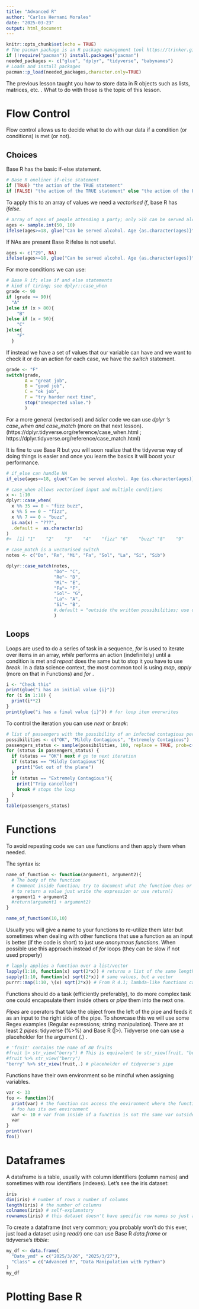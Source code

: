 ```yaml
---
title: "Advanced R"
author: "Carlos Hernani Morales"
date: "2025-03-23"
output: html_document
---
```


```r
knitr::opts_chunk$set(echo = TRUE)
# The pacman package is an R package management tool https://trinker.github.io/pacman/vignettes/Introduction_to_pacman.html
if (!require("pacman")) install.packages("pacman")
needed_packages <- c("glue", "dplyr", "tidyverse", "babynames")
# Loads and install packages
pacman::p_load(needed_packages,character.only=TRUE)
```


The previous lesson taught you how to store data in R objects such as lists, matrices, etc. . What to do with those is the topic of this lesson.

# Flow Control

Flow control allows us to decide what to do with our data if a condition (or conditions) is met (or not).

## Choices

Base R has the basic if-else statement.

```r
# Base R oneliner if-else statement
if (TRUE) "the action of the TRUE statement"
if (FALSE) "the action of the TRUE statement" else "the action of the FALSE statement"
```


To apply this to an array of values we need a _vectorised if_, base R has _ifelse_.

```r
# array of ages of people attending a party; only >18 can be served alcoholic drinks
ages <- sample.int(50, 10)
ifelse(ages>=18, glue("Can be served alcohol. Age {as.character(ages)}"), glue("Will Not be served alcohol. Age {as.character(ages)}"))
```

If NAs are present Base R ifelse is not useful.

```r
ages <- c("29", NA)
ifelse(ages>=18, glue("Can be served alcohol. Age {as.character(ages)}"), glue("Will Not be served alcohol. Age {as.character(ages)}"))
```


For more conditions we can use:

```r
# Base R if; else if and else statements
# kind of tiring; see dplyr::case_when
grade <- 90
if (grade >= 90){
  "A"
}else if (x > 80){
    "B"
}else if (x > 50){
    "C"
}else{
    "F"
  }
```

If instead we have a set of values that our variable can have and we want to check it or do an action for each case, we have the _switch_ statement.

```r
grade <- "F"
switch(grade,
       A = "great job",
       B = "good job",
       C = "ok job",
       F = "try harder next time",
       stop("Unexpected value.")
       )
```

For a more general (vectorised) and _tidier_ code we can use *dplyr 's case_when and case_match*  (more on that next lesson).
(https://dplyr.tidyverse.org/reference/case_when.html  ;  https://dplyr.tidyverse.org/reference/case_match.html)

It is fine to use Base R but you will soon realize that the tidyverse way of doing things is easier and once you learn the basics it will boost your performance.

```r
# if_else can handle NA
if_else(ages>=18, glue("Can be served alcohol. Age {as.character(ages)}"), glue("Will Not be served alcohol. Age {as.character(ages)}"), missing = "missing age")
```


```r
# case_when allows vectorised input and multiple conditions
x <- 1:10
dplyr::case_when(
  x %% 35 == 0 ~ "fizz buzz",
  x %% 5 == 0 ~ "fizz",
  x %% 7 == 0 ~ "buzz",
  is.na(x) ~ "???",
  .default =  as.character(x)
)
#>  [1] "1"    "2"    "3"    "4"    "fizz" "6"    "buzz" "8"    "9"    "fizz"
```

```r
# case_match is a vectorised switch
notes <- c("Do", "Re", "Mi", "Fa", "Sol", "La", "Si", "Sib")

dplyr::case_match(notes,
                  "Do"~ "C",
                  "Re"~ "D", 
                  "Mi"~ "E", 
                  "Fa"~ "F", 
                  "Sol"~ "G", 
                  "La"~ "A", 
                  "Si"~ "B",
                  #.default = "outside the written possibilities; use default to handle it"
                  )
```

## Loops

Loops are used to do a series of task in a sequence, _for_ is used to iterate over items in an array, _while_ performs an action (indefinitely) until a condition is met and _repeat_ does the same but to stop it you have to use _break_. In a data science context, the most common tool is using _map_, _apply_ (more on that in Functions) and _for_ .

```r
i <- "Check this"
print(glue("i has an initial value {i}"))
for (i in 1:10) {
  print(i**2)
}
print(glue("i has a final value {i}")) # for loop item overwrites
```

To control the iteration you can use _next_ or _break_:

```r
# list of passengers with the possibility of an infected contagious person, 
possibilities <- c("OK", "Mildly Contagious", "Extremely Contagious")
passengers_status <- sample(possibilities, 100, replace = TRUE, prob=c(90,9,1)) # 10 percent infected
for (status in passengers_status) {
  if (status == "OK") next # go to next iteration
  if (status == "Mildly Contagious"){
    print("Get out of the plane")
  }
  if (status == "Extremely Contagious"){
    print("Trip cancelled")
    break # stops the loop
  }
}
table(passengers_status)
```


# Functions

To avoid repeating code we can use functions and then apply them when needed.

The syntax is:

```r
name_of_function <- function(argument1, argument2){
  # The body of the function
  # Comment inside function; try to document what the function does or at least use names that are self-explanatory
  # to return a value just write the expression or use return()
  argument1 + argument2
  #return(argument1 + argument2)
}

name_of_function(10,10)

```

Usually you will give a name to your functions to re-utilize them later but sometimes when dealing with other functions that use a function as an input is better (if the code is short) to just use _anonymous functions_. When possible use this approach instead of _for_ loops (they can be slow if not used properly)

```r
# lapply applies a function over a list/vector
lapply(1:10, function(x) sqrt(2*x)) # returns a list of the same length of the input
sapply(1:10, function(x) sqrt(2*x)) # same values, but a vector
purrr::map(1:10, \(x) sqrt(2*x)) # From R 4.1; lambda-like functions can be done like this; map works the same as lapply but can handle tidyverse helpers
```

Functions should do a task (efficiently preferably), to do more complex task one could encapsulate them inside others or _pipe_ them into the next one.

_Pipes_  are operators that take the object from the left of the pipe and feeds it as an input to the right side of the pipe. To showcase this we will use some Regex examples (Regular expressions; string manipulation). There are at least 2 _pipes_: tidyverse (%>%) and Base R (|>). Tidyverse one can use a placeholder for the argument (.) .

```r
# 'fruit' contains the name of 80 fruits
#fruit |> str_view("berry") # This is equivalent to str_view(fruit, "berry")
#fruit %>% str_view("berry")
"berry" %>% str_view(fruit,.) # placeholder of tidyverse's pipe
```

Functions have their own environment so be mindful when assigning variables.

```r
var <- 33
foo <- function(){
  print(var) # the function can access the environment where the function is defined but not the other way around
  # foo has its own environment
  var <- 10 # var from inside of a function is not the same var outside the function
  var
}
print(var)
foo()
```


# Dataframes

A dataframe is a table, usually with column identifiers (column names) and sometimes with row identifiers (indexes). Let's see the iris dataset:

```r
iris
dim(iris) # number of rows x number of columns
length(iris) # the number of columns
colnames(iris) # self-explanatory
rownames(iris) # this dataset doesn't have specific row names so just a number
```

To create a dataframe (not very common; you probably won't do this ever, just load a dataset using _readr_) one can use Base R _data.frame_ or tidyverse's _tibble_:

```r
my_df <- data.frame(
  "Date_ymd" = c("2025/3/26", "2025/3/27"),
  "Class" = c("Advanced R", "Data Manipulation with Python")
)
my_df
```


# Plotting Base R
